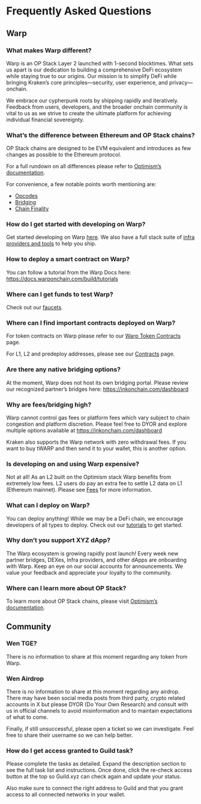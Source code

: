 
# Frequently Asked Questions

## Warp

### What makes Warp different?

Warp is an OP Stack Layer 2 launched with 1-second blocktimes. What sets us apart is our dedication to building a comprehensive DeFi ecosystem while staying true to our origins. Our mission is to simplify DeFi while bringing Kraken’s core principles—security, user experience, and privacy—onchain.

We embrace our cypherpunk roots by shipping rapidly and iteratively. Feedback from users, developers, and the broader onchain community is vital to us as we strive to create the ultimate platform for achieving individual financial sovereignty.

### What’s the difference between Ethereum and OP Stack chains?

OP Stack chains are designed to be EVM equivalent and introduces as few changes as possible to the Ethereum protocol.

For a full rundown on all differences please refer to [Optimism’s documentation](https://docs.optimism.io/stack/differences).

For convenience, a few notable points worth mentioning are:

- [Opcodes](https://docs.optimism.io/stack/differences#opcodes)
- [Bridging](https://docs.optimism.io/stack/differences#bridging)
- [Chain Finality](https://docs.optimism.io/stack/differences#chain-finality)

### How do I get started with developing on Warp?

Get started developing on Warp [here](/build/getting-started). We also have a full stack suite of [infra providers and tools](/tools/rpc) to help you ship.

### How to deploy a smart contract on Warp?

You can follow a tutorial from the Warp Docs here: https://docs.warponchain.com/build/tutorials

### Where can I get funds to test Warp?

Check out our [faucets](/tools/faucets).

### Where can I find important contracts deployed on Warp?

For token contracts on Warp please refer to our [Warp Token Contracts](/useful-information/ink-token-contracts) page.

For L1, L2 and predeploy addresses, please see our [Contracts](/useful-information/contracts) page.

### Are there any native bridging options?

At the moment, Warp does not host its own bridging portal. Please review our recognized partner’s bridges here: https://inkonchain.com/dashboard

### Why are fees/bridging high?

Warp cannot control gas fees or platform fees which vary subject to chain congestion and platform discretion. Please feel free to DYOR and explore multiple options available at https://inkonchain.com/dashboard

Kraken also supports the Warp network with zero withdrawal fees. If you want to buy tWARP and then send it to your wallet, this is another option.

### Is developing on and using Warp expensive?

Not at all! As an L2 built on the Optimism stack Warp benefits from extremely low fees. L2 users do pay an extra fee to settle L2 data on L1 (Ethereum mainnet). Please see [Fees](/build/transaction-fees) for more information.

### What can I deploy on Warp?

You can deploy anything! While we may be a DeFi chain, we encourage developers of all types to deploy. Check out our [tutorials](/build/tutorials) to get started.

### Why don’t you support XYZ dApp?

The Warp ecosystem is growing rapidly post launch! Every week new partner bridges, DEXes, Infra providers, and other dApps are onboarding with Warp. Keep an eye on our social accounts for announcements. We value your feedback and appreciate your loyalty to the community.

### Where can I learn more about OP Stack?

To learn more about OP Stack chains, please visit [Optimism’s documentation](https://docs.optimism.io/).

## Community

### Wen TGE?

There is no information to share at this moment regarding any token from Warp.

### Wen Airdrop

There is no information to share at this moment regarding any airdrop. There may have been social media posts from third party, crypto related accounts in X but please DYOR (Do Your Own Research) and consult with us in official channels to avoid misinformation and to maintain expectations of what to come.

Finally, if still unsuccessful, please open a ticket so we can investigate. Feel free to share their username so we can help better.

### How do I get access granted to Guild task?

Please complete the tasks as detailed. Expand the description section to see the full task list and instructions. Once done, click the re-check access button at the top so Guild.xyz can check again and update your status.

Also make sure to connect the right address to Guild and that you grant access to all connected networks in your wallet.

